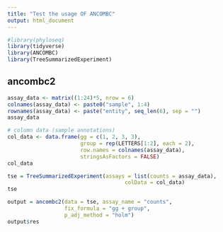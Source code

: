 ```yaml
---
title: "Test the usage OF ANCOMBC"
output: html_document
---
```


```r
#library(phyloseq)
library(tidyverse)
library(ANCOMBC)
library(TreeSummarizedExperiment)
```

## ancombc2

```r
assay_data <- matrix((1:24)*5, nrow = 6)
colnames(assay_data) <- paste0("sample", 1:4)
rownames(assay_data) <- paste("entity", seq_len(6), sep = "")
assay_data
```

```r
# column data (sample annotations)
col_data <- data.frame(gg = c(1, 2, 3, 3),
                       group = rep(LETTERS[1:2], each = 2), 
                       row.names = colnames(assay_data),
                       stringsAsFactors = FALSE)
col_data
```

```r
tse = TreeSummarizedExperiment(assays = list(counts = assay_data),
                                     colData = col_data)
tse
```

```r
output = ancombc2(data = tse, assay_name = "counts",
                  fix_formula = "gg + group",
                  p_adj_method = "holm")
output$res
```





